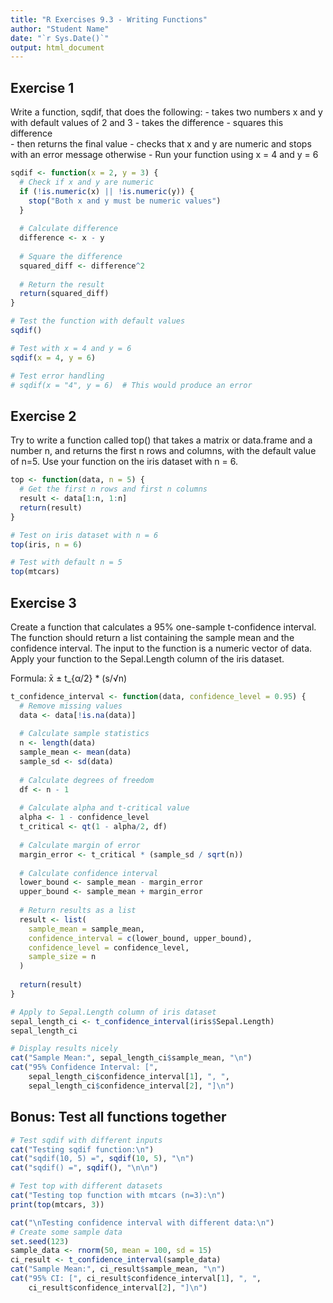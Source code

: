 ```yaml
---
title: "R Exercises 9.3 - Writing Functions"
author: "Student Name"
date: "`r Sys.Date()`"
output: html_document
---
```


## Exercise 1
Write a function, sqdif, that does the following:
- takes two numbers x and y with default values of 2 and 3
- takes the difference
- squares this difference  
- then returns the final value
- checks that x and y are numeric and stops with an error message otherwise
- Run your function using x = 4 and y = 6

```r
sqdif <- function(x = 2, y = 3) {
  # Check if x and y are numeric
  if (!is.numeric(x) || !is.numeric(y)) {
    stop("Both x and y must be numeric values")
  }
  
  # Calculate difference
  difference <- x - y
  
  # Square the difference
  squared_diff <- difference^2
  
  # Return the result
  return(squared_diff)
}

# Test the function with default values
sqdif()

# Test with x = 4 and y = 6
sqdif(x = 4, y = 6)

# Test error handling
# sqdif(x = "4", y = 6)  # This would produce an error
```

## Exercise 2
Try to write a function called top() that takes a matrix or data.frame and a number n, and returns the first n rows and columns, with the default value of n=5. Use your function on the iris dataset with n = 6.

```r
top <- function(data, n = 5) {
  # Get the first n rows and first n columns
  result <- data[1:n, 1:n]
  return(result)
}

# Test on iris dataset with n = 6
top(iris, n = 6)

# Test with default n = 5
top(mtcars)
```

## Exercise 3
Create a function that calculates a 95% one-sample t-confidence interval. The function should return a list containing the sample mean and the confidence interval. The input to the function is a numeric vector of data. Apply your function to the Sepal.Length column of the iris dataset.

Formula: x̄ ± t_{α/2} * (s/√n)

```r
t_confidence_interval <- function(data, confidence_level = 0.95) {
  # Remove missing values
  data <- data[!is.na(data)]
  
  # Calculate sample statistics
  n <- length(data)
  sample_mean <- mean(data)
  sample_sd <- sd(data)
  
  # Calculate degrees of freedom
  df <- n - 1
  
  # Calculate alpha and t-critical value
  alpha <- 1 - confidence_level
  t_critical <- qt(1 - alpha/2, df)
  
  # Calculate margin of error
  margin_error <- t_critical * (sample_sd / sqrt(n))
  
  # Calculate confidence interval
  lower_bound <- sample_mean - margin_error
  upper_bound <- sample_mean + margin_error
  
  # Return results as a list
  result <- list(
    sample_mean = sample_mean,
    confidence_interval = c(lower_bound, upper_bound),
    confidence_level = confidence_level,
    sample_size = n
  )
  
  return(result)
}

# Apply to Sepal.Length column of iris dataset
sepal_length_ci <- t_confidence_interval(iris$Sepal.Length)
sepal_length_ci

# Display results nicely
cat("Sample Mean:", sepal_length_ci$sample_mean, "\n")
cat("95% Confidence Interval: [", 
    sepal_length_ci$confidence_interval[1], ", ", 
    sepal_length_ci$confidence_interval[2], "]\n")
```

## Bonus: Test all functions together

```r
# Test sqdif with different inputs
cat("Testing sqdif function:\n")
cat("sqdif(10, 5) =", sqdif(10, 5), "\n")
cat("sqdif() =", sqdif(), "\n\n")

# Test top with different datasets
cat("Testing top function with mtcars (n=3):\n")
print(top(mtcars, 3))

cat("\nTesting confidence interval with different data:\n")
# Create some sample data
set.seed(123)
sample_data <- rnorm(50, mean = 100, sd = 15)
ci_result <- t_confidence_interval(sample_data)
cat("Sample Mean:", ci_result$sample_mean, "\n")
cat("95% CI: [", ci_result$confidence_interval[1], ", ", 
    ci_result$confidence_interval[2], "]\n")
```